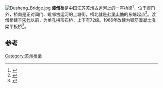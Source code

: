 [[File:Dusheng_Bridge.jpg|thumb]]
'''渡僧桥'''是[[中国|中国]][[江苏|江苏]][[苏州|苏州]][[京杭大运河|古运河]]上的一座桥梁<ref>{{Cite book|title=苏州民间采风集 上|last=潘君明著|first=|publisher=苏州：苏州大学出版社|year=2014.05|isbn=7-5672-0848-2|location=|pages=303}}</ref>，位于[[阊门|阊门]]外，桥南是正对阊门、毗邻古运河的上塘街，桥北就是[[七里山塘|七里山塘]]的东端起点<ref>{{Cite book|title=苏州老街志|last=柯继承等编纂，苏州市地方志办公室编|first=|publisher=江苏广陵书社有限公司|year=2011.09|isbn=978-7-80694-755-5|location=|pages=215}}</ref>。渡僧桥建于[[宋代|宋代]]以前，为单孔拱形石桥，上下有72级。1966年改建为钢筋混凝土浇梁平板桥<ref>{{Cite web|url=http://js.ifeng.com/a/20160505/4521957_0.shtml|title=“渡僧桥”的由来|accessdate=2018-03-21|work=js.ifeng.com|archive-date=2018-03-21|archive-url=https://web.archive.org/web/20180321192656/http://js.ifeng.com/a/20160505/4521957_0.shtml|dead-url=no}}</ref>。

==参考==
{{reflist}}
{{苏州桥梁}}
{{Bridge-Stub}}
[[Category:苏州桥梁|Category:苏州桥梁]]
